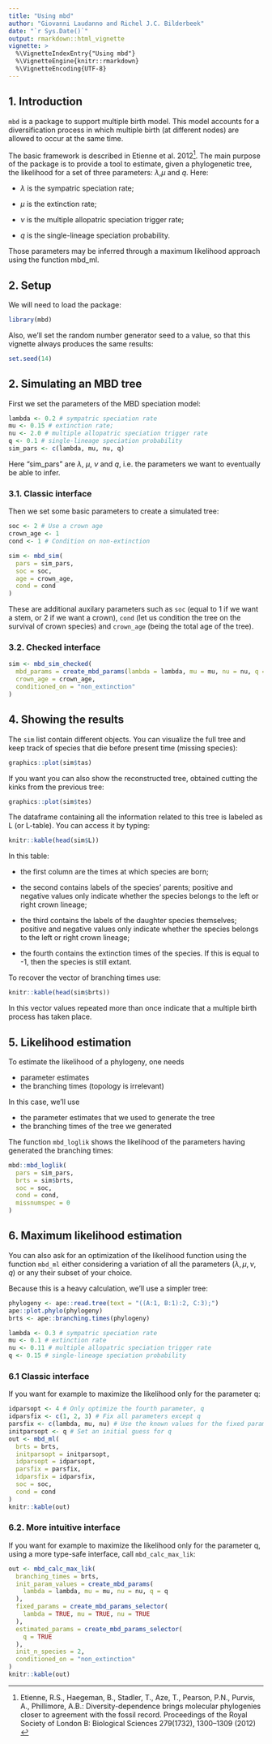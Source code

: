 ```yaml
---
title: "Using mbd"
author: "Giovanni Laudanno and Richel J.C. Bilderbeek"
date: "`r Sys.Date()`"
output: rmarkdown::html_vignette
vignette: >
  %\VignetteIndexEntry{"Using mbd"}
  %\VignetteEngine{knitr::rmarkdown}
  %\VignetteEncoding{UTF-8}
---
```


## 1. Introduction

`mbd` is a package to support multiple birth model. 
This model accounts for a diversification process in which multiple 
birth (at different nodes) are allowed to occur at the same time.

The basic framework is described in Etienne et al. 2012^[
  Etienne, R.S., Haegeman, B., Stadler, T., Aze, T., Pearson, P.N., Purvis, A., 
  Phillimore, A.B.: 
  Diversity-dependence brings molecular phylogenies closer to agreement with the
  fossil record. Proceedings of the Royal Society of 
  London B: Biological Sciences
  279(1732), 1300–1309 (2012) 
].
The main purpose of the package is to provide a tool to estimate, given a phylogenetic tree, the likelihood for a set of three parameters: $\lambda$,$\mu$ and $q$.
Here:

- $\lambda$ is the sympatric speciation rate;

- $\mu$ is the extinction rate;

- $\nu$ is the multiple allopatric speciation trigger rate;

- $q$ is the single-lineage speciation probability.

Those parameters may be inferred through a maximum likelihood approach using the function mbd_ml.

## 2. Setup

We will need to load the package:

```r
library(mbd)
```

Also, we'll set the random number generator seed to a value,
so that this vignette always produces the same results:

```r
set.seed(14)
```

## 2. Simulating an MBD tree

First we set the parameters of the MBD speciation model:

```r
lambda <- 0.2 # sympatric speciation rate
mu <- 0.15 # extinction rate;
nu <- 2.0 # multiple allopatric speciation trigger rate
q <- 0.1 # single-lineage speciation probability
sim_pars <- c(lambda, mu, nu, q)
```

Here "sim_pars" are $\lambda$, $\mu$, $\nu$ and $q$, 
i.e. the parameters we want to eventually be able to infer. 

### 3.1. Classic interface

Then we set some basic parameters to create a simulated tree:

```r
soc <- 2 # Use a crown age
crown_age <- 1
cond <- 1 # Condition on non-extinction

sim <- mbd_sim(
  pars = sim_pars, 
  soc = soc, 
  age = crown_age, 
  cond = cond
)
```

These are additional auxilary parameters 
such as `soc` (equal to 1 if we want a stem, or 2 if we want a crown), 
`cond` (let us condition the tree on the survival of crown species) 
and `crown_age` (being the total age of the tree).

### 3.2. Checked interface

```r
sim <- mbd_sim_checked(
  mbd_params = create_mbd_params(lambda = lambda, mu = mu, nu = nu, q = q),
  crown_age = crown_age,
  conditioned_on = "non_extinction"
)
```

## 4. Showing the results

The `sim` list contain different objects.
You can visualize the full tree and keep track of species that die 
before present time (missing species):

```r
graphics::plot(sim$tas)
```

If you want you can also show the reconstructed tree, 
obtained cutting the kinks from the previous tree:

```r
graphics::plot(sim$tes)
```

The dataframe containing all the information related to this tree 
is labeled as L (or L-table). You can access it by typing:

```r
knitr::kable(head(sim$L))
```

In this table:

- the first column are the times at which species are born;

- the second contains labels of the species' parents; positive and negative values only indicate whether the species belongs to the left or right crown lineage;

- the third contains the labels of the daughter species themselves; positive and negative values only indicate whether the species belongs to the left or right crown lineage;

- the fourth contains the extinction times of the species. If this is equal to -1, then the species is still extant.

To recover the vector of branching times use:

```r
knitr::kable(head(sim$brts))
```

In this vector values repeated more than once indicate 
that a multiple birth process has taken place.

## 5. Likelihood estimation

To estimate the likelihood of a phylogeny, one needs

 * parameter estimates
 * the branching times (topology is irrelevant)

In this case, we'll use 

 * the parameter estimates that we used to generate the tree
 * the branching times of the tree we generated

The function `mbd_loglik` shows the likelihood of the parameters having
generated the branching times:

```r
mbd::mbd_loglik(
  pars = sim_pars, 
  brts = sim$brts, 
  soc = soc, 
  cond = cond, 
  missnumspec = 0
)
```

## 6. Maximum likelihood estimation

You can also ask for an optimization of the likelihood function 
using the function `mbd_ml` either considering a variation of all 
the parameters ($\lambda, \mu, \nu, q$) or any their subset of your choice. 

Because this is a heavy calculation, we'll use a simpler tree:

```r
phylogeny <- ape::read.tree(text = "((A:1, B:1):2, C:3);")  
ape::plot.phylo(phylogeny)
brts <- ape::branching.times(phylogeny)
```


```r
lambda <- 0.3 # sympatric speciation rate
mu <- 0.1 # extinction rate
nu <- 0.11 # multiple allopatric speciation trigger rate
q <- 0.15 # single-lineage speciation probability
```

### 6.1 Classic interface

If you want for example to maximize the likelihood only for the parameter q:

```r
idparsopt <- 4 # Only optimize the fourth parameter, q
idparsfix <- c(1, 2, 3) # Fix all parameters except q
parsfix <- c(lambda, mu, nu) # Use the known values for the fixed parameters
initparsopt <- q # Set an initial guess for q
out <- mbd_ml(
  brts = brts, 
  initparsopt = initparsopt, 
  idparsopt = idparsopt, 
  parsfix = parsfix, 
  idparsfix = idparsfix, 
  soc = soc, 
  cond = cond
)
knitr::kable(out)
```

### 6.2. More intuitive interface

If you want for example to maximize the likelihood only for the parameter q,
using a more type-safe interface, call `mbd_calc_max_lik`:

```r
out <- mbd_calc_max_lik(
  branching_times = brts,
  init_param_values = create_mbd_params(
    lambda = lambda, mu = mu, nu = nu, q = q
  ),
  fixed_params = create_mbd_params_selector(
    lambda = TRUE, mu = TRUE, nu = TRUE
  ),
  estimated_params = create_mbd_params_selector(
    q = TRUE
  ),
  init_n_species = 2,
  conditioned_on = "non_extinction"
)
knitr::kable(out)
```
